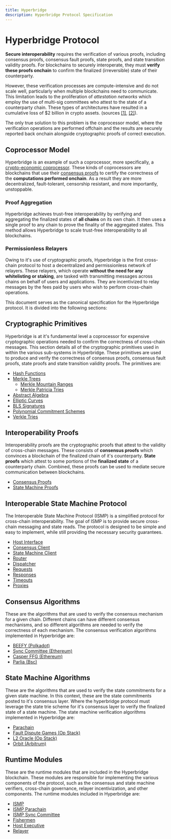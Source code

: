 ```yaml
---
title: Hyperbridge
description: Hyperbridge Protocol Specification
---
```


# Hyperbridge Protocol

**Secure interoperability** requires the verification of various proofs, including consensus proofs, consensus fault proofs, state proofs, and state transition validity proofs. For blockchains to securely interoperate, they must **verify these proofs onchain** to confirm the finalized (irreversible) state of their counterparty.

However, these verification processes are compute-intensive and do not scale well, particularly when multiple blockchains need to communicate. This limitation leads to the proliferation of _attestation networks_ which employ the use of multi-sig committees who attest to the state of a counterparty chain. These types of architectures have resulted in a cumulative loss of $2 billion in crypto assets. (sources [[1]](https://defillama.com/hacks), [[2]](https://rekt.news/leaderboard/)).

The only true solution to this problem is the coprocessor model, where the verification operations are performed offchain and the results are securely reported back onchain alongside cryptographic proofs of correct execution.

## Coprocessor Model

Hyperbridge is an example of such a coprocessor, more specifically, a [crypto-economic coprocessor](https://blog.polytope.technology/cryptoeconomic-coprocessors). These kinds of coprocessors are blockchains that use their [consensus proofs](https://research.polytope.technology/consensus-proofs) to certify the correctness of the **computations performed onchain**. As a result they are more decentralized, fault-tolerant, censorship resistant, and more importantly, unstoppable.

### Proof Aggregation

Hyperbridge achieves trust-free interoperability by verifying and aggregating the finalized states of **all chains** on its own chain. It then uses a single proof to any chain to prove the finality of the aggregated states. This method allows Hyperbridge to scale trust-free interoperability to all blockchains.

### Permissionless Relayers

Owing to it's use of cryptographic proofs, Hyperbridge is the first cross-chain protocol to host a decentralized and permissionless network of relayers. These relayers, which operate **without the need for any whitelisting or staking**, are tasked with transmitting messages across chains on behalf of users and applications. They are incentivized to relay messages by the fees paid by users who wish to perform cross-chain operations.

This document serves as the canonical specification for the Hyperbridge protocol. It is divided into the following sections:

## Cryptographic Primitives

Hyperbridge is at it's fundamental level a coprocessor for expensive cryptographic operations needed to confirm the correctness of cross-chain messages. This section details all of the cryptographic primitives used in within the various sub-systems in Hyperbridge. These primitives are used to produce and verify the correctness of consensus proofs, consensus fault proofs, state proofs and state transition validity proofs. The primitives are:

- [Hash Functions](/cryptography/hash-functions)
- [Merkle Trees](/cryptography/)
  - [Merkle Mountain Ranges](/state-proofs)
  - [Merkle Patricia Tries](/state-proofs)
- [Abstract Algebra](/state-proofs)
- [Elliptic Curves](/state-proofs)
- [BLS Signatures](/state-proofs)
- [Polynomial Commitment Schemes](/state-proofs)
- [Verkle Tries](/state-proofs)

## Interoperability Proofs

Interoperability proofs are the cryptographic proofs that attest to the validity of cross-chain messages. These consists of **consensus proofs** which convinces a blockchain of the finalized chain of it's counterparty. **State proofs** which attest to some portions of the **finalized state** of a counterparty chain. Combined, these proofs can be used to mediate secure communication between blockchains.

- [Consensus Proofs](/consensus-proofs)
- [State Machine Proofs](/consensus-proofs)

## Interoperable State Machine Protocol

The Interoperable State Machine Protocol (ISMP) is a simplified protocol for cross-chain interoperability. The goal of ISMP is to provide secure cross-chain messaging and state reads. The protocol is designed to be simple and easy to implement, while still providing the necessary security guarantees.

- [Host Interface](/consensus-proofs)
- [Consensus Client](/consensus-proofs)
- [State Machine Client](/state-proofs)
- [Router](/state-proofs)
- [Dispatcher](/state-proofs)
- [Requests](/state-proofs)
- [Responses](/state-proofs)
- [Timeouts](/state-proofs)
- [Proxies](/state-proofs)

## Consensus Algorithms

These are the algorithms that are used to verify the consensus mechanism for a given chain. Different chains can have different consensus mechanisms, and so different algorithms are needed to verify the correctness of each mechanism. The consensus verification algorithms implemented in Hyperbridge are:

- [BEEFY (Polkadot)](/consensus-proofs)
- [Sync Committee (Ethereum)](/consensus-proofs)
- [Casper FFG (Ethereum)](/state-proofs)
- [Parlia (Bsc)](/state-proofs)

## State Machine Algorithms

These are the algorithms that are used to verify the state commitments for a given state machine. In this context, these are the state commitments posted to it's consensus layer. Where the hyperbridge protocol must leverage the state trie scheme for it's consensus layer to verify the finalized state of a state machine. The state machine verification algorithms implemented in Hyperbridge are:

- [Parachain](/state-proofs)
- [Fault Dispute Games (Op Stack)](/state-proofs)
- [L2 Oracle (Op Stack)](/state-proofs)
- [Orbit (Arbitrum)](/state-proofs)

## Runtime Modules

These are the runtime modules that are included in the Hyperbridge blockchain. These modules are responsible for implementing the various components of the protocol, such as the consensus and state machine verifiers, cross-chain governance, relayer incentivization, and other components. The runtime modules included in Hyperbridge are:

- [ISMP](/consensus-proofs)
- [ISMP Parachain](/consensus-proofs)
- [ISMP Sync Committee](/state-proofs)
- [Fishermen](/state-proofs)
- [Host Executive](/state-proofs)
- [Relayer](/state-proofs)
